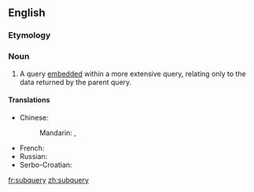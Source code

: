 ==English==

===Etymology===
{{prefix|sub|query|lang=en}}

===Noun===
{{en-noun|subqueries}}

# {{context|databases|lang=en}} A query [[embed]]ded within a more extensive query, relating only to the data returned by the parent query.

====Translations====
{{trans-top|embedded query}}
* Chinese:
*: Mandarin: {{t|cmn|子查詢|sc=Hani}}, {{t|cmn|子查询|tr=zǐcháxún|sc=Hani}}
{{trans-mid}}
* French: {{t+|fr|sous-requête|f}}
* Russian: {{t+|ru|подзапро́с|m}}
* Serbo-Croatian: {{t|sh|podupit|m}}
{{trans-bottom}}

[[fr:subquery]]
[[zh:subquery]]